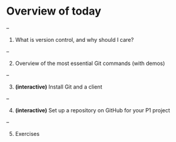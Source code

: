 # Overview of today

--

1. What is version control, and why should I care?

--

2. Overview of the most essential Git commands (with demos)

--

3. **(interactive)** Install Git and a client

--

4. **(interactive)** Set up a repository on GitHub for your P1 project

--

5. Exercises
